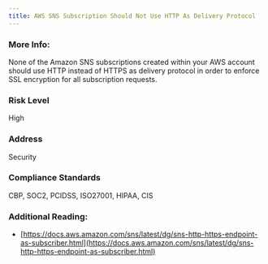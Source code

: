 ```yaml
---
title: AWS SNS Subscription Should Not Use HTTP As Delivery Protocol
---
```


### More Info:

None of the Amazon SNS subscriptions created within your AWS account should use HTTP instead of HTTPS as delivery protocol in order to enforce SSL encryption for all subscription requests.

### Risk Level

High

### Address

Security

### Compliance Standards

CBP, SOC2, PCIDSS, ISO27001, HIPAA, CIS

### Additional Reading:

- [https://docs.aws.amazon.com/sns/latest/dg/sns-http-https-endpoint-as-subscriber.html](https://docs.aws.amazon.com/sns/latest/dg/sns-http-https-endpoint-as-subscriber.html)
